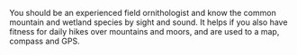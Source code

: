 You should be an experienced field ornithologist and know the common mountain and wetland species by sight and sound. It helps if you also have fitness for daily hikes over mountains and moors, and are used to a map, compass and GPS.
